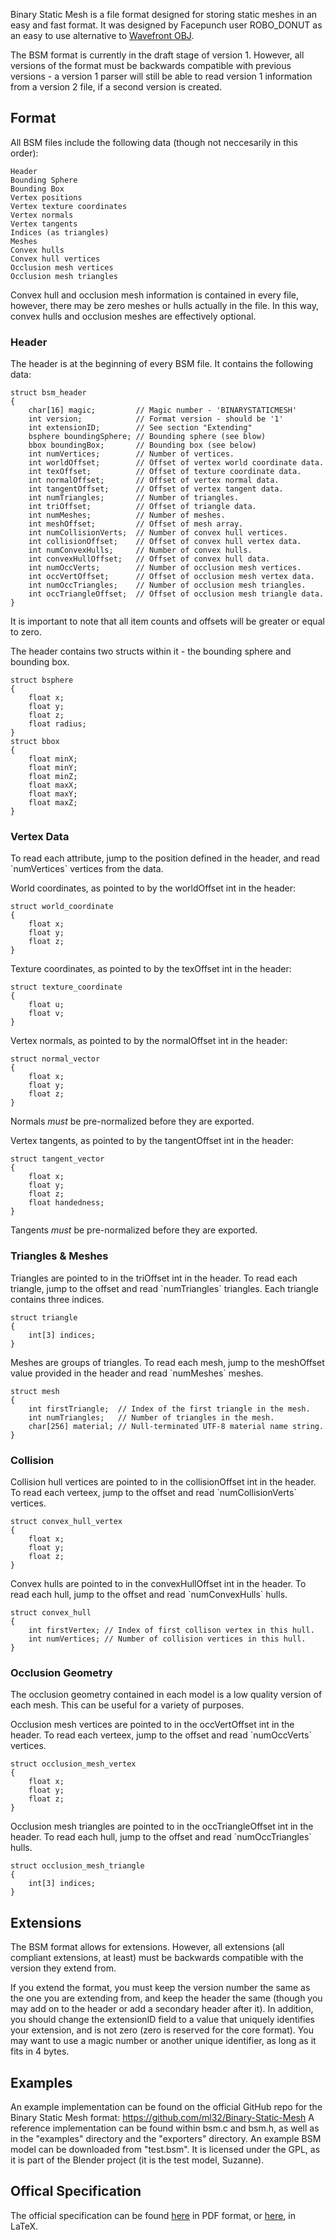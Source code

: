 <!---
 - @name Binary Static Mesh
 - @extension .bsm
 - @slugs Binary_Static_Mesh BSM
 --->

Binary Static Mesh is a file format designed for storing static meshes in an easy and fast format. It was designed by Facepunch user ROBO_DONUT as an easy to use alternative to [[Wavefront OBJ]].

The BSM format is currently in the draft stage of version 1. However, all versions of the format must be backwards compatible with previous versions - a version 1 parser will still be able to read version 1 information from a version 2 file, if a second version is created.

== Format ==
All BSM files include the following data (though not neccesarily in this order):
<pre>
Header
Bounding Sphere
Bounding Box
Vertex positions
Vertex texture coordinates
Vertex normals
Vertex tangents
Indices (as triangles)
Meshes
Convex hulls
Convex hull vertices
Occlusion mesh vertices
Occlusion mesh triangles
</pre>

Convex hull and occlusion mesh information is contained in every file, however, there may be zero meshes or hulls actually in the file. In this way, convex hulls and occlusion meshes are effectively optional.

=== Header ===
The header is at the beginning of every BSM file. It contains the following data:
<pre lang="c">
struct bsm_header 
{
	char[16] magic;         // Magic number - 'BINARYSTATICMESH'
	int version;            // Format version - should be '1'
	int extensionID;        // See section "Extending"
	bsphere boundingSphere; // Bounding sphere (see blow)
	bbox boundingBox;		// Bounding box (see below)
	int numVertices;		// Number of vertices.
	int worldOffset;        // Offset of vertex world coordinate data.
	int texOffset;			// Offset of texture coordinate data.
	int normalOffset;       // Offset of vertex normal data.
	int tangentOffset;		// Offset of vertex tangent data.
	int numTriangles;		// Number of triangles.
	int triOffset;			// Offset of triangle data.
	int numMeshes;			// Number of meshes.
	int meshOffset;			// Offset of mesh array.
	int numCollisionVerts;  // Number of convex hull vertices.
	int collisionOffset;	// Offset of convex hull vertex data.
	int numConvexHulls;		// Number of convex hulls.
	int convexHullOffset;	// Offset of convex hull data.
	int numOccVerts;  		// Number of occlusion mesh vertices.
	int occVertOffset;		// Offset of occlusion mesh vertex data.
	int numOccTriangles;	// Number of occlusion mesh triangles.
	int occTriangleOffset; 	// Offset of occlusion mesh triangle data.
}
</pre>
It is important to note that all item counts and offsets will be greater or equal to zero.

The header contains two structs within it - the bounding sphere and bounding box.
<pre lang="c">
struct bsphere
{
	float x;	
	float y;
	float z;
	float radius;
}
struct bbox
{
	float minX;
	float minY;
	float minZ;
	float maxX;
	float maxY;
	float maxZ;
}
</pre>

=== Vertex Data ===
To read each attribute, jump to the position defined in the header, and read `numVertices` vertices from the data.

World coordinates, as pointed to by the worldOffset int in the header:
<pre lang="c">
struct world_coordinate
{
	float x;
	float y;
	float z;
}
</pre>

Texture coordinates, as pointed to by the texOffset int in the header:
<pre lang="c">
struct texture_coordinate
{
	float u;
	float v;
}
</pre>

Vertex normals, as pointed to by the normalOffset int in the header:
<pre lang="c">
struct normal_vector
{
	float x;
	float y;
	float z;
}
</pre>
Normals ''must'' be pre-normalized before they are exported.

Vertex tangents, as pointed to by the tangentOffset int in the header:
<pre lang="c">
struct tangent_vector
{
	float x;
	float y;
	float z; 
	float handedness;
}
</pre>
Tangents ''must'' be pre-normalized before they are exported.

=== Triangles & Meshes ===
Triangles are pointed to in the triOffset int in the header. To read each triangle, jump to the offset and read `numTriangles` triangles.
Each triangle contains three indices. 
<pre lang="c">
struct triangle
{
	int[3] indices;
}
</pre>

Meshes are groups of triangles. To read each mesh, jump to the meshOffset value provided in the header and read `numMeshes` meshes.
<pre lang="c">
struct mesh
{
	int firstTriangle;  // Index of the first triangle in the mesh.
	int numTriangles;   // Number of triangles in the mesh.
	char[256] material; // Null-terminated UTF-8 material name string.
}
</pre>

=== Collision ===
Collision hull vertices are pointed to in the collisionOffset int in the header. To read each verteex, jump to the offset and read `numCollisionVerts` vertices.
<pre lang="c">
struct convex_hull_vertex
{
	float x;
	float y;
	float z;
}
</pre>

Convex hulls are pointed to in the convexHullOffset int in the header. To read each hull, jump to the offset and read `numConvexHulls` hulls.
<pre lang="c">
struct convex_hull
{
	int firstVertex; // Index of first collison vertex in this hull.
	int numVertices; // Number of collision vertices in this hull.
}
</pre>

=== Occlusion Geometry ===
The occlusion geometry contained in each model is a low quality version of each mesh. This can be useful for a variety of purposes. 

Occlusion mesh vertices are pointed to in the occVertOffset int in the header. To read each verteex, jump to the offset and read `numOccVerts` vertices.
<pre lang="c">
struct occlusion_mesh_vertex
{
	float x;
	float y;
	float z;
}
</pre>

Occlusion mesh triangles are pointed to in the occTriangleOffset int in the header. To read each hull, jump to the offset and read `numOccTriangles` hulls.
<pre lang="c">
struct occlusion_mesh_triangle
{
	int[3] indices;
}
</pre>

== Extensions ==
The BSM format allows for extensions. However, all extensions (all compliant extensions, at least) must be backwards compatible with the version they extend from.

If you extend the format, you must keep the version number the same as the one you are extending from, and keep the header the same (though you may add on to the header or add a secondary header after it). In addition, you should change the extensionID field to a value that uniquely identifies your extension, and is not zero (zero is reserved for the core format). You may want to use a magic number or another unique identifier, as long as it fits in 4 bytes.

== Examples ==
An example implementation can be found on the official GitHub repo for the Binary Static Mesh format: https://github.com/ml32/Binary-Static-Mesh
A reference implementation can be found within bsm.c and bsm.h, as well as in the "examples" directory and the "exporters" directory.
An example BSM model can be downloaded from "test.bsm". It is licensed under the GPL, as it is part of the Blender project (it is the test model, Suzanne).

== Offical Specification ==
The official specification can be found [https://github.com/ml32/Binary-Static-Mesh/raw/master/spec/BSM_spec_v1_DRAFT.pdf here] in PDF format, or [https://raw.github.com/ml32/Binary-Static-Mesh/master/spec/BSM_spec_v1_DRAFT.tex here], in LaTeX.